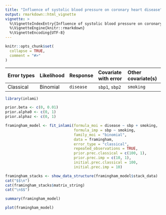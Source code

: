 ```yaml
---
title: "Influence of systolic blood pressure on coronary heart disease"
output: rmarkdown::html_vignette
vignette: >
  %\VignetteIndexEntry{Influence of systolic blood pressure on coronary heart disease}
  %\VignetteEngine{knitr::rmarkdown}
  %\VignetteEncoding{UTF-8}
---
```


```r
knitr::opts_chunk$set(
  collapse = TRUE,
  comment = "#>"
)
```

|Error types | Likelihood | Response | Covariate with error | Other covariate(s) |
|:-----------|:----------|:--------|:----------|:------------|
|Classical | Binomial | `disease` | `sbp1`, `sbp2` | `smoking` |


```r
library(inlami)
```


```r
prior.beta <- c(0, 0.01)
prior.alpha0 <- c(0, 1)
prior.alphaz <- c(0, 1)

framingham_model <- fit_inlami(formula_moi = disease ~ sbp + smoking,
                               formula_imp = sbp ~ smoking,
                               family_moi = "binomial", 
                               data = framingham,
                               error_type = "classical", 
                               repeated_observations = TRUE,
                               prior.prec.classical = c(100, 1),
                               prior.prec.imp = c(10, 1),
                               initial.prec.classical = 100,
                               initial.prec.imp = 10)
```

```r
framingham_stacks <- show_data_structure(framingham_model$stack_data)
cat("$$\n")
cat(framingham_stacks$matrix_string)
cat("\n$$")
```


```r
summary(framingham_model)
```

```r
plot(framingham_model)
```




